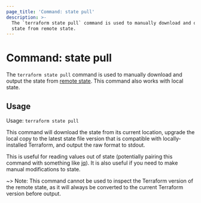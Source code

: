 ```yaml
---
page_title: 'Command: state pull'
description: >-
  The `terraform state pull` command is used to manually download and output the
  state from remote state.
---
```


# Command: state pull

The `terraform state pull` command is used to manually download and output
the state from [remote state](/language/state/remote). This command also
works with local state.

## Usage

Usage: `terraform state pull`

This command will download the state from its current location, upgrade the
local copy to the latest state file version that is compatible with
locally-installed Terraform, and output the raw format to stdout.

This is useful for reading values out of state (potentially pairing this
command with something like [jq](https://stedolan.github.io/jq/)). It is
also useful if you need to make manual modifications to state.

~> Note: This command cannot be used to inspect the Terraform version of
the remote state, as it will always be converted to the current Terraform
version before output.
